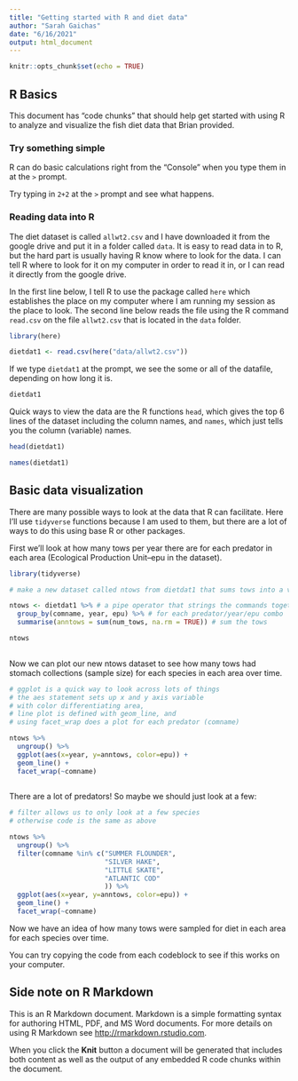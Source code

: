 ```yaml
---
title: "Getting started with R and diet data"
author: "Sarah Gaichas"
date: "6/16/2021"
output: html_document
---
```


```r
knitr::opts_chunk$set(echo = TRUE)
```

## R Basics

This document has "code chunks" that should help get started with using R to analyze and visualize the fish diet data that Brian provided.

### Try something simple

R can do basic calculations right from the "Console" when you type them in at the `>` prompt.

Try typing in `2+2` at the `>` prompt and see what happens. 

### Reading data into R

The diet dataset is called `allwt2.csv` and I have downloaded it from the google drive and put it in a folder called `data`. It is easy to read data in to R, but the hard part is usually having R know where to look for the data. I can tell R where to look for it on my computer in order to read it in, or I can read it directly from the google drive. 

In the first line below, I tell R to use the package called `here` which establishes the place on my computer where I am running my session as the place to look. The second line below reads the file using the R command `read.csv` on the file `allwt2.csv` that is located in the `data` folder.

```r
library(here)

dietdat1 <- read.csv(here("data/allwt2.csv"))

```

If we type `dietdat1` at the prompt, we see the some or all of the datafile, depending on how long it is.

```r

dietdat1

```

Quick ways to view the data are the R functions `head`, which gives the top 6 lines of the dataset including the column names, and `names`, which just tells you the column (variable) names.

```r
head(dietdat1)

names(dietdat1)
```

## Basic data visualization

There are many possible ways to look at the data that R can facilitate. Here I'll use `tidyverse` functions because I am used to them, but there are a lot of ways to do this using base R or other packages.

First we'll look at how many tows per year there are for each predator in each area (Ecological Production Unit--epu in the dataset).

```r
library(tidyverse)

# make a new dataset called ntows from dietdat1 that sums tows into a variable called anntows

ntows <- dietdat1 %>% # a pipe operator that strings the commands together
  group_by(comname, year, epu) %>% # for each predator/year/epu combo
  summarise(anntows = sum(num_tows, na.rm = TRUE)) # sum the tows

ntows
  
```

Now we can plot our new ntows dataset to see how many tows had stomach collections (sample size) for each species in each area over time.

```r

# ggplot is a quick way to look across lots of things
# the aes statement sets up x and y axis variable
# with color differentiating area, 
# line plot is defined with geom_line, and
# using facet_wrap does a plot for each predator (comname)

ntows %>%
  ungroup() %>%
  ggplot(aes(x=year, y=anntows, color=epu)) + 
  geom_line() + 
  facet_wrap(~comname)
  

```

There are a lot of predators! So maybe we should just look at a few:

```r

# filter allows us to only look at a few species
# otherwise code is the same as above

ntows %>%
  ungroup() %>%
  filter(comname %in% c("SUMMER FLOUNDER",
                        "SILVER HAKE",
                        "LITTLE SKATE",
                        "ATLANTIC COD"
                        )) %>%
  ggplot(aes(x=year, y=anntows, color=epu)) + 
  geom_line() + 
  facet_wrap(~comname)

```

Now we have an idea of how many tows were sampled for diet in each area for each species over time.

You can try copying the code from each codeblock to see if this works on your computer.

## Side note on R Markdown

This is an R Markdown document. Markdown is a simple formatting syntax for authoring HTML, PDF, and MS Word documents. For more details on using R Markdown see <http://rmarkdown.rstudio.com>.

When you click the **Knit** button a document will be generated that includes both content as well as the output of any embedded R code chunks within the document. 

